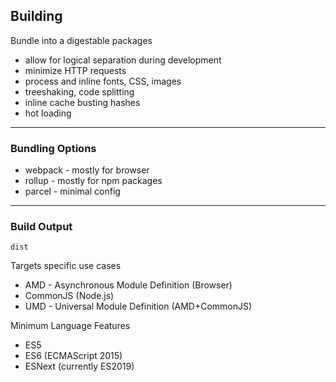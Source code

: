 ## Building

Bundle into a digestable packages

- allow for logical separation during development
- minimize HTTP requests
- process and inline fonts, CSS, images
- treeshaking, code splitting
- inline cache busting hashes
- hot loading

---

### Bundling Options

- webpack - mostly for browser
- rollup - mostly for npm packages
- parcel - minimal config

---

### Build Output

`dist`

Targets specific use cases

- AMD - Asynchronous Module Definition (Browser)
- CommonJS (Node.js)
- UMD - Universal Module Definition (AMD+CommonJS)

Minimum Language Features

- ES5
- ES6 (ECMAScript 2015)
- ESNext (currently ES2019) 
